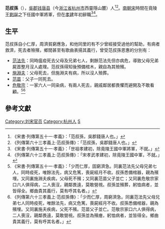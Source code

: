 '''范叔孫'''（{{bd|？||？|catIdx=F}}），[[吳郡|吳郡]][[钱唐县|钱唐县]]（今[[浙江省|浙江省]][[杭州市|杭州市]]西靈隱山麓）人<ref>《宋書‧列傳第五十一‧孝義》：「范叔孫，吳郡錢唐人也。」</ref><ref>《列傳第六十三孝義上‧范叔孫傳》：「范叔孫，吳郡錢唐人也。」</ref>。[[南朝宋|南朝宋]]時間在竟陵王[[劉誕|劉誕]]之下任國中軍將軍，但在[[孝建|孝建]]年初辭職<ref>《宋書‧列傳第五十一‧孝義》：「世祖孝建初，除竟陵王國中軍將軍，不就。」</ref><ref>《列傳第六十三孝義上‧范叔孫傳》：「宋孝武孝建初，除竟陵王國中軍，不就。」</ref>。

==生平==
范叔孫自小仁厚，周濟貧窮應急，和他同里的有不少曾經接受過他的幫助，有病者救濟，死去者殮殯，鄉間甚至有歌曲表揚其義行，曾受范叔孫恩惠的分別有：

*[[范法先|范法先]]：同時瘟疫死去父母及兄弟七人，剩餘范法先但亦病危，導致父母兄弟屍首整月沒人處理。范叔孫得知後預備棺木，親自為其殮殯。
*[[施淵夫|施淵夫]]：父母死去，但施淵夫有病，所以沒人殮葬。
*[[范苗|范苗]]：父子一同死去。
*[[危敬宗|危敬宗]]：一家六人一同染病，有兩人死去，親戚鄰居都畏懼而避開及不敢看顧。<ref>《宋書‧列傳第五十一‧孝義》：「少而仁厚，固窮濟急。同裏范法先父母兄弟七人，同時疫死，唯餘法先，病又危篤，喪屍經月不收。叔孫悉備棺器，親為殯埋。又同裏施淵夫疾病，父母死不殯；又同裏范苗父子並亡；又同裏危敬宗家口六人俱得病，二人喪沒，親鄰畏遠，莫敢營視。叔孫並殯葬，躬恤病者，並皆得全。鄉曲貴其義行，莫有呼其名者。」</ref><ref>《列傳第六十三孝義上‧范叔孫傳》：「少而仁厚，周窮濟急。同裏范法先父母兄弟七人同時疫死，唯餘法先，病又危篤，喪屍經月不收。叔孫悉備棺器，親為殯埋。又同裏施夫疾病，父死不殯。范苗父子並亡。范敬宗家口六人俱得病，二人喪沒，親鄰畏遠，莫敢營視。叔孫並為殯瘞，躬恤病者，並皆得全。鄉曲貴其義行，莫有呼其名者。」</ref>

==參考文獻==
{{wikisource|宋書/卷91}}
{{wikisource|南史/卷73}}
{{Reflist}}

{{DEFAULTSORT:Fan范}}
[[Category:刘宋官员|Category:刘宋官员]]
[[Category:杭州人|Category:杭州人]]
[[Category:范姓|S]]